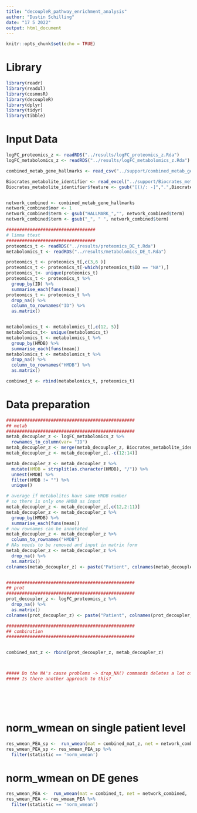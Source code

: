 ```yaml
---
title: "decoupleR_pathway_enrichment_analysis"
author: "Dustin Schilling"
date: "17 5 2022"
output: html_document
---
```


```r
knitr::opts_chunk$set(echo = TRUE)
```
# Library 
```r
library(readr)
library(readxl)
library(cosmosR)
library(decoupleR)
library(dplyr)
library(tidyr)
library(tibble)
```


# Input Data

```r
logFC_proteomics_z <- readRDS("../results/logFC_proteomics_z.Rda")
logFC_metabolomics_z <- readRDS("../results/logFC_metabolomics_z.Rda")

combined_metab_gene_hallmarks <- read_csv("../support/combined_metab_gene_hallmarks.csv")

Biocrates_metabolite_identifier <- read_excel("../support/Biocrates_metabolite_identifier.xlsx")
Biocrates_metabolite_identifier$feature <- gsub("[()/: -]",".",Biocrates_metabolite_identifier$feature)


network_combined <- combined_metab_gene_hallmarks
network_combined$mor <- 1
network_combined$term <- gsub("HALLMARK_","", network_combined$term)
network_combined$term <- gsub("_", " ", network_combined$term)

##################################
# limma ttest
##################################
proteomics_t <- readRDS("../results/proteomics_DE_t.Rda")
metabolomics_t <- readRDS("../results/metabolomics_DE_t.Rda")

proteomics_t <- proteomics_t[,c(3,6 )]
proteomics_t <- proteomics_t[-which(proteomics_t$ID == "NA"),]
proteomics_t<- unique(proteomics_t)
proteomics_t <- proteomics_t %>%
  group_by(ID) %>%
  summarise_each(funs(mean))
proteomics_t <- proteomics_t %>%
  drop_na() %>%
  column_to_rownames("ID") %>%
  as.matrix() 


metabolomics_t <- metabolomics_t[,c(12, 5)] 
metabolomics_t<- unique(metabolomics_t)
metabolomics_t <- metabolomics_t %>%
  group_by(HMDB) %>%
  summarise_each(funs(mean))
metabolomics_t <- metabolomics_t %>%
  drop_na() %>%
  column_to_rownames("HMDB") %>%
  as.matrix() 

combined_t <- rbind(metabolomics_t, proteomics_t)
```

# Data preparation
```r
#################################################
## metab
#################################################
metab_decoupler_z <- logFC_metabolomics_z %>%
  rownames_to_column(var= "ID")
metab_decoupler_z <- merge(metab_decoupler_z, Biocrates_metabolite_identifier, by.x = "ID", by.y = "feature")
metab_decoupler_z <- metab_decoupler_z[,-c(12:14)]

metab_decoupler_z <- metab_decoupler_z %>%
  mutate(HMDB = strsplit(as.character(HMDB), "/")) %>%
  unnest(HMDB) %>%
  filter(HMDB != "") %>%
  unique()

# average if metabolites have same HMDB number
# so there is only one HMDB as input
metab_decoupler_z <- metab_decoupler_z[,c(12,2:11)]
metab_decoupler_z <- metab_decoupler_z %>%
  group_by(HMDB) %>%
  summarise_each(funs(mean))
# now rownames can be annotated
metab_decoupler_z <- metab_decoupler_z %>%
  column_to_rownames("HMDB")
# NAs needs to be removed and input in matrix form
metab_decoupler_z <- metab_decoupler_z %>%
  drop_na() %>%
  as.matrix()
colnames(metab_decoupler_z) <- paste("Patient", colnames(metab_decoupler_z), sep ="_")


#################################################
## prot
#################################################
prot_decoupler_z <- logFC_proteomics_z %>%
  drop_na() %>%
  as.matrix()
colnames(prot_decoupler_z) <- paste("Patient", colnames(prot_decoupler_z), sep ="_")

#################################################
## combination
#################################################


combined_mat_z <- rbind(prot_decoupler_z, metab_decoupler_z)



##### Do the NA's cause problems -> drop_NA() commands deletes a lot of rows (HMDB, proteins)
##### Is there another approach to this?







```


# norm_wmean on single patient level
```r
res_wmean_PEA_sp <-  run_wmean(mat = combined_mat_z, net = network_combined, .source = "term", .target = "feature", .mor="mor")
res_wmean_PEA_sp <- res_wmean_PEA_sp %>%
  filter(statistic == 'norm_wmean')
```


# norm_wmean on DE genes
```r
res_wmean_PEA <-  run_wmean(mat = combined_t, net = network_combined, .source = "term", .target = "feature", .mor="mor")
res_wmean_PEA <- res_wmean_PEA %>%
  filter(statistic == 'norm_wmean')
```



